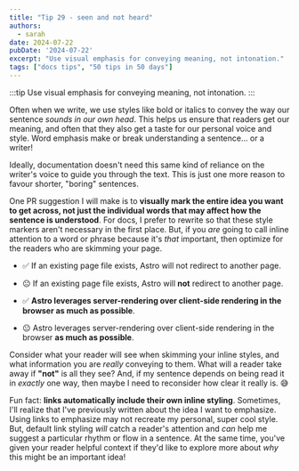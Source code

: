 ```yaml
---
title: "Tip 29 - seen and not heard"
authors:
  - sarah
date: 2024-07-22
pubDate: '2024-07-22'
excerpt: "Use visual emphasis for conveying meaning, not intonation."
tags: ["docs tips", "50 tips in 50 days"]
---
```


:::tip
Use visual emphasis for conveying meaning, not intonation.
:::

Often when we write, we use styles like bold or italics to convey the way our sentence *sounds in our own head*. This helps us ensure that readers get our meaning, and often that they also get a taste for our personal voice and style. Word emphasis make or break understanding a sentence... or a writer!

Ideally, documentation doesn't need this same kind of reliance on the writer's voice to guide you through the text. This is just one more reason to favour shorter, "boring" sentences.

One PR suggestion I will make is to **visually mark the entire idea you want to get across, not just the individual words that may affect how the sentence is understood**. For docs, I prefer to rewrite so that these style markers aren't necessary in the first place. But, if you *are* going to call inline attention to a word or phrase because it's *that* important, then optimize for the readers who are skimming your page.

- ✅ If an existing page file exists, Astro will not redirect to another page.  
- 😐 If an existing page file exists, Astro will **not** redirect to another page.

- ✅ **Astro leverages server-rendering over client-side rendering in the browser as much as possible**.
- 😐 Astro leverages server-rendering over client-side rendering in the browser **as much as possible**.

Consider what your reader will see when skimming your inline styles, and what information you are *really* conveying to them. What will a reader take away if **"not"** is all they see? And, if my sentence depends on being read it in *exactly* one way, then maybe I need to reconsider how clear it really is. 😅

Fun fact: **links automatically include their own inline styling**. Sometimes, I'll realize that I've previously written about the idea I want to emphasize. Using links to emphasize may not recreate my personal, super cool style. But, default link styling *will* catch a reader's attention and *can* help me suggest a particular rhythm or flow in a sentence. At the same time, you've given your reader helpful context if they'd like to explore more about *why* this might be an important idea!


<LinkCard title="See the whole list of tips!" href="/blog/50-docs-tips-in-50-days" />



